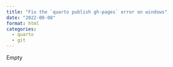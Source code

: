 ```yaml
---
title: "Fix the `quarto publish gh-pages` error on windows"
date: "2022-08-08"
format: html
categories:
  - quarto
  - git
---
```


Empty